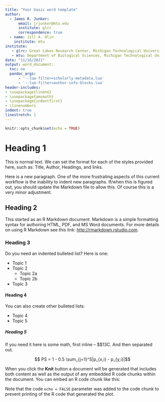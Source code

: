 ```yaml
---
title: "Your basic word template"
author:
  - James R. Junker:
      email: jrjunker@mtu.edu
      institute: glrc
      correspondence: true
  - name: Jill A. Olin
    institute: mtu
institute:
   - glrc: Great Lakes Research Center, Michigan Technological University, Houghton, MI USA
   - mtu: Department of Biological Sciences, Michigan Technological University, Houghton, MI USA
date: "11/16/2021"
output: word_document:
  toc: no
  pandoc_args:
      - '--lua-filter=scholarly-metadata.lua'
      - '--lua-filter=author-info-blocks.lua'
header-includes:
- \usepackage{lineno}
- \usepackage{amsmath}
- \usepackage{indentfirst}
- \linenumbers
indent: true
linestretch: 1
---
```


```r
knitr::opts_chunk$set(echo = TRUE)
```

# Heading 1

This is normal text. We can set the format for each of the styles provided here, such as: Title, Author, Headings, and links.

Here is a new paragraph. One of the more frustrating aspects of this current workflow is the inability to indent new paragraphs. If/when this is figured out, you should update the Markdown file to allow this. Of course this is a very minor adjustment.

## Heading 2

This started as an R Markdown document. Markdown is a simple formatting syntax for authoring HTML, PDF, and MS Word documents. For more details on using R Markdown see this link: <http://rmarkdown.rstudio.com>.

### Heading 3

Do you need an indented bulleted list? Here is one:

* Topic 1
* Topic 2
  + Topic 2a
  + Topic 2b
* Topic 3

#### Heading 4

You can also create other bulleted lists:

- Topic 4
- Topic 5

##### Heading 5

If you need it here is some math, first inline -- $\delta$13C. And then separated out.

$$ PS = 1 - 0.5 \sum_{j=1}^S|p_{x,i} - p_{y,i}|$$

When you click the **Knit** button a document will be generated that includes both content as well as the output of any embedded R code chunks within the document. You can embed an R code chunk like this:

Note that the code `echo = FALSE` parameter was added to the code chunk to prevent printing of the R code that generated the plot.
